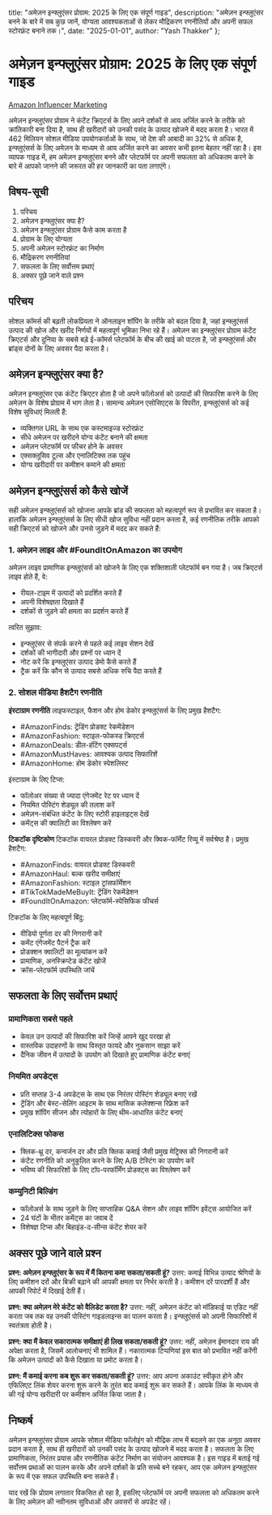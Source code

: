  title: "अमेज़न इन्फ्लुएंसर प्रोग्राम: 2025 के लिए एक संपूर्ण गाइड",
  description: "अमेज़न इन्फ्लुएंसर बनने के बारे में सब कुछ जानें, योग्यता आवश्यकताओं से लेकर मौद्रिकरण रणनीतियों और अपनी सफल स्टोरफ्रंट बनाने तक।",
  date: "2025-01-01",
  author: "Yash Thakker"
};

# अमेज़न इन्फ्लुएंसर प्रोग्राम: 2025 के लिए एक संपूर्ण गाइड

[Amazon Influencer Marketing](/images/blog-posts/amazon-influencer.jpeg)

अमेज़न इन्फ्लुएंसर प्रोग्राम ने कंटेंट क्रिएटर्स के लिए अपने दर्शकों से आय अर्जित करने के तरीके को क्रांतिकारी बना दिया है, साथ ही खरीदारों को उनकी पसंद के उत्पाद खोजने में मदद करता है। भारत में 462 मिलियन सोशल मीडिया उपयोगकर्ताओं के साथ, जो देश की आबादी का 32% से अधिक है, इन्फ्लुएंसर्स के लिए अमेज़न के माध्यम से आय अर्जित करने का अवसर कभी इतना बेहतर नहीं रहा है। इस व्यापक गाइड में, हम अमेज़न इन्फ्लुएंसर बनने और प्लेटफॉर्म पर अपनी सफलता को अधिकतम करने के बारे में आपको जानने की जरूरत की हर जानकारी का पता लगाएंगे।

## विषय-सूची

1. परिचय
2. अमेज़न इन्फ्लुएंसर क्या है?
3. अमेज़न इन्फ्लुएंसर प्रोग्राम कैसे काम करता है
4. प्रोग्राम के लिए योग्यता
5. अपनी अमेज़न स्टोरफ्रंट का निर्माण
6. मौद्रिकरण रणनीतियां
7. सफलता के लिए सर्वोत्तम प्रथाएं
8. अक्सर पूछे जाने वाले प्रश्न

## परिचय

सोशल कॉमर्स की बढ़ती लोकप्रियता ने ऑनलाइन शॉपिंग के तरीके को बदल दिया है, जहां इन्फ्लुएंसर्स उत्पाद की खोज और खरीद निर्णयों में महत्वपूर्ण भूमिका निभा रहे हैं। अमेज़न का इन्फ्लुएंसर प्रोग्राम कंटेंट क्रिएटर्स और दुनिया के सबसे बड़े ई-कॉमर्स प्लेटफॉर्म के बीच की खाई को पाटता है, जो इन्फ्लुएंसर्स और ब्रांड्स दोनों के लिए अवसर पैदा करता है।

## अमेज़न इन्फ्लुएंसर क्या है?

अमेज़न इन्फ्लुएंसर एक कंटेंट क्रिएटर होता है जो अपने फॉलोअर्स को उत्पादों की सिफारिश करने के लिए अमेज़न के विशेष प्रोग्राम में भाग लेता है। सामान्य अमेज़न एसोसिएट्स के विपरीत, इन्फ्लुएंसर्स को कई विशेष सुविधाएं मिलती हैं:

- व्यक्तिगत URL के साथ एक कस्टमाइज्ड स्टोरफ्रंट
- सीधे अमेज़न पर खरीदने योग्य कंटेंट बनाने की क्षमता
- अमेज़न प्लेटफॉर्म पर फीचर होने के अवसर
- एक्सक्लूसिव टूल्स और एनालिटिक्स तक पहुंच
- योग्य खरीदारी पर कमीशन कमाने की क्षमता

## अमेज़न इन्फ्लुएंसर्स को कैसे खोजें

सही अमेज़न इन्फ्लुएंसर्स को खोजना आपके ब्रांड की सफलता को महत्वपूर्ण रूप से प्रभावित कर सकता है। हालांकि अमेज़न इन्फ्लुएंसर्स के लिए सीधी खोज सुविधा नहीं प्रदान करता है, कई रणनीतिक तरीके आपको सही क्रिएटर्स को खोजने और उनसे जुड़ने में मदद कर सकते हैं:

### 1. अमेज़न लाइव और #FoundItOnAmazon का उपयोग

अमेज़न लाइव प्रामाणिक इन्फ्लुएंसर्स को खोजने के लिए एक शक्तिशाली प्लेटफॉर्म बन गया है। जब क्रिएटर्स लाइव होते हैं, वे:
- रीयल-टाइम में उत्पादों को प्रदर्शित करते हैं
- अपनी विशेषज्ञता दिखाते हैं
- दर्शकों से जुड़ने की क्षमता का प्रदर्शन करते हैं

त्वरित सुझाव:
- इन्फ्लुएंसर से संपर्क करने से पहले कई लाइव सेशन देखें
- दर्शकों की भागीदारी और प्रश्नों पर ध्यान दें
- नोट करें कि इन्फ्लुएंसर उत्पाद डेमो कैसे करते हैं
- ट्रैक करें कि कौन से उत्पाद सबसे अधिक रुचि पैदा करते हैं

### 2. सोशल मीडिया हैशटैग रणनीति

**इंस्टाग्राम रणनीति**
लाइफस्टाइल, फैशन और होम डेकोर इन्फ्लुएंसर्स के लिए प्रमुख हैशटैग:
- #AmazonFinds: ट्रेंडिंग प्रोडक्ट रेकमेंडेशन
- #AmazonFashion: स्टाइल-फोकस्ड क्रिएटर्स
- #AmazonDeals: डील-हंटिंग एक्सपर्ट्स
- #AmazonMustHaves: आवश्यक उत्पाद सिफारिशें
- #AmazonHome: होम डेकोर स्पेशलिस्ट

इंस्टाग्राम के लिए टिप्स:
- फॉलोअर संख्या से ज्यादा एंगेजमेंट रेट पर ध्यान दें
- नियमित पोस्टिंग शेड्यूल की तलाश करें
- अमेज़न-संबंधित कंटेंट के लिए स्टोरी हाइलाइट्स देखें
- कमेंट्स की क्वालिटी का विश्लेषण करें

**टिकटॉक दृष्टिकोण**
टिकटॉक वायरल प्रोडक्ट डिस्कवरी और क्विक-फॉर्मेट रिव्यू में सर्वश्रेष्ठ है। प्रमुख हैशटैग:
- #AmazonFinds: वायरल प्रोडक्ट डिस्कवरी
- #AmazonHaul: बल्क खरीद समीक्षाएं
- #AmazonFashion: स्टाइल ट्रांसफॉर्मेशन
- #TikTokMadeMeBuyIt: ट्रेंडिंग रेकमेंडेशन
- #FoundItOnAmazon: प्लेटफॉर्म-स्पेसिफिक फीचर्स

टिकटॉक के लिए महत्वपूर्ण बिंदु:
- वीडियो पूर्णता दर की निगरानी करें
- कमेंट एंगेजमेंट पैटर्न ट्रैक करें
- प्रोडक्शन क्वालिटी का मूल्यांकन करें
- प्रामाणिक, अनस्क्रिप्टेड कंटेंट खोजें
- क्रॉस-प्लेटफॉर्म उपस्थिति जांचें

## सफलता के लिए सर्वोत्तम प्रथाएं

### प्रामाणिकता सबसे पहले
- केवल उन उत्पादों की सिफारिश करें जिन्हें आपने खुद परखा हो
- वास्तविक उदाहरणों के साथ विस्तृत फायदे और नुकसान साझा करें
- दैनिक जीवन में उत्पादों के उपयोग को दिखाते हुए प्रामाणिक कंटेंट बनाएं

### नियमित अपडेट्स
- प्रति सप्ताह 3-4 अपडेट्स के साथ एक निरंतर पोस्टिंग शेड्यूल बनाए रखें
- ट्रेंडिंग और बेस्ट-सेलिंग आइटम के साथ मासिक कलेक्शन्स रिफ्रेश करें
- प्रमुख शॉपिंग सीजन और त्योहारों के लिए थीम-आधारित कंटेंट बनाएं

### एनालिटिक्स फोकस
- क्लिक-थ्रू दर, कन्वर्जन दर और प्रति क्लिक कमाई जैसी प्रमुख मेट्रिक्स की निगरानी करें
- कंटेंट रणनीति को अनुकूलित करने के लिए A/B टेस्टिंग का उपयोग करें
- भविष्य की सिफारिशों के लिए टॉप-परफॉर्मिंग प्रोडक्ट्स का विश्लेषण करें

### कम्युनिटी बिल्डिंग
- फॉलोअर्स के साथ जुड़ने के लिए साप्ताहिक Q&A सेशन और लाइव शॉपिंग इवेंट्स आयोजित करें
- 24 घंटों के भीतर कमेंट्स का जवाब दें
- विशेषज्ञ टिप्स और बिहाइंड-द-सीन्स कंटेंट शेयर करें

## अक्सर पूछे जाने वाले प्रश्न

**प्रश्न: अमेज़न इन्फ्लुएंसर के रूप में मैं कितना कमा सकता/सकती हूं?**
उत्तर: कमाई विभिन्न उत्पाद श्रेणियों के लिए कमीशन दरों और बिक्री बढ़ाने की आपकी क्षमता पर निर्भर करती है। कमीशन दरें पारदर्शी हैं और आपकी रिपोर्ट में दिखाई देती हैं।

**प्रश्न: क्या अमेज़न मेरे कंटेंट को वैलिडेट करता है?**
उत्तर: नहीं, अमेज़न कंटेंट को मॉडिफाई या एडिट नहीं करता जब तक वह उनकी पोस्टिंग गाइडलाइन्स का पालन करता है। इन्फ्लुएंसर्स को अपनी सिफारिशों में स्वतंत्रता होती है।

**प्रश्न: क्या मैं केवल सकारात्मक समीक्षाएं ही लिख सकता/सकती हूं?**
उत्तर: नहीं, अमेज़न ईमानदार राय की अपेक्षा करता है, जिसमें आलोचनाएं भी शामिल हैं। नकारात्मक टिप्पणियां इस बात को प्रभावित नहीं करेंगी कि अमेज़न उत्पादों को कैसे दिखाता या प्रमोट करता है।

**प्रश्न: मैं कमाई करना कब शुरू कर सकता/सकती हूं?**
उत्तर: आप अपना अकाउंट स्वीकृत होने और एफिलिएट लिंक शेयर करना शुरू करने के तुरंत बाद कमाई शुरू कर सकते हैं। आपके लिंक के माध्यम से की गई योग्य खरीदारी पर कमीशन अर्जित किया जाता है।

## निष्कर्ष

अमेज़न इन्फ्लुएंसर प्रोग्राम आपके सोशल मीडिया फॉलोइंग को मौद्रिक लाभ में बदलने का एक अनूठा अवसर प्रदान करता है, साथ ही खरीदारों को उनकी पसंद के उत्पाद खोजने में मदद करता है। सफलता के लिए प्रामाणिकता, निरंतर प्रयास और रणनीतिक कंटेंट निर्माण का संयोजन आवश्यक है। इस गाइड में बताई गई सर्वोत्तम प्रथाओं का पालन करके और अपने दर्शकों के प्रति सच्चे बने रहकर, आप एक अमेज़न इन्फ्लुएंसर के रूप में एक सफल उपस्थिति बना सकते हैं।

याद रखें कि प्रोग्राम लगातार विकसित हो रहा है, इसलिए प्लेटफॉर्म पर अपनी सफलता को अधिकतम करने के लिए अमेज़न की नवीनतम सुविधाओं और अवसरों से अपडेट रहें।
